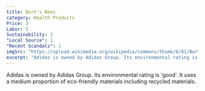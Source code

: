 ```yaml
---
title: Burt's Bees
category: Health Products
Price: 3
Labor: 5
Sustainability: 3
"Local Source": 1
"Recent Scandals": 1
imgSrc: "https://upload.wikimedia.org/wikipedia/commons/thumb/8/81/Burts-bees-logo.svg/440px-Burts-bees-logo.svg.png"
excerpt: "Adidas is owned by Adidas Group. Its environmental rating is 'good'. It uses a medium proportion of eco-friendly materials including recycled materials."
---
```



Adidas is owned by Adidas Group. Its environmental rating is 'good'. It uses a medium proportion of eco-friendly materials including recycled materials.
